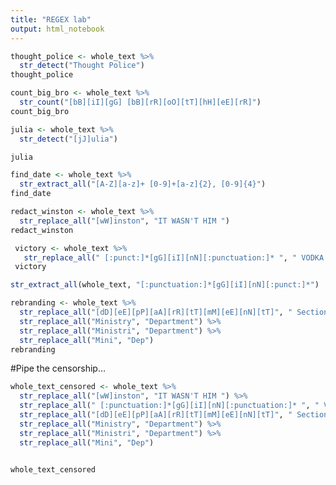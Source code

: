 ```yaml
---
title: "REGEX lab"
output: html_notebook
---
```


```r
thought_police <- whole_text %>%
  str_detect("Thought Police")
thought_police
```
```r
count_big_bro <- whole_text %>%
  str_count("[bB][iI][gG] [bB][rR][oO][tT][hH][eE][rR]")
count_big_bro
```

```r
julia <- whole_text %>%
  str_detect("[jJ]ulia")

julia
```
```r
find_date <- whole_text %>%
  str_extract_all("[A-Z][a-z]+ [0-9]+[a-z]{2}, [0-9]{4}")
find_date
```

```r
redact_winston <- whole_text %>%
  str_replace_all("[wW]inston", "IT WASN'T HIM ")
redact_winston
```

```r
 victory <- whole_text %>%
   str_replace_all(" [:punct:]*[gG][iI][nN][:punctuation:]* ", " VODKA ") %>%
 victory

str_extract_all(whole_text, "[:punctuation:]*[gG][iI][nN][:punct:]*")
```
```r
rebranding <- whole_text %>%
  str_replace_all("[dD][eE][pP][aA][rR][tT][mM][eE][nN][tT]", " Section ") %>%
  str_replace_all("Ministry", "Department") %>%
  str_replace_all("Ministri", "Department") %>%
  str_replace_all("Mini", "Dep")
rebranding
```

#Pipe the censorship...

```r
whole_text_censored <- whole_text %>%
  str_replace_all("[wW]inston", "IT WASN'T HIM ") %>%
  str_replace_all(" [:punctuation:]*[gG][iI][nN][:punctuation:]* ", " VODKA ") %>%
  str_replace_all("[dD][eE][pP][aA][rR][tT][mM][eE][nN][tT]", " Section ") %>%
  str_replace_all("Ministry", "Department") %>%
  str_replace_all("Ministri", "Department") %>%
  str_replace_all("Mini", "Dep")


whole_text_censored
```



